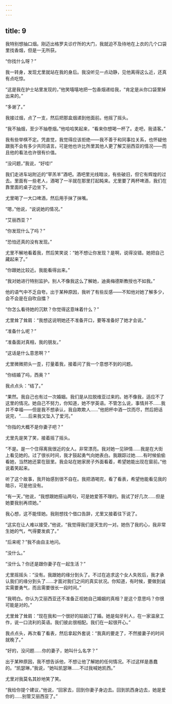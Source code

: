 ```yaml
---
---
---
```

title: 9
---




我特别想抽口烟。刚迈出格罗夫诊疗所的大门，我就迫不及待地在上衣的几个口袋里找香烟，但是一无所获。

“你找什么呀？”

我一转身，发现尤里就站在我的身后。我没听见一点动静，见他离得这么近，还真有点吃惊。

“这是我在护士站里发现的，”他笑嘻嘻地把一包香烟递给我，“肯定是从你口袋里掉出来的。”

“多谢了。”

我接过烟，点了一支，然后把那盒烟递到他面前。他摇了摇头。

“我不抽烟，至少不抽卷烟。”他哈哈笑起来，“看来你想喝一杯了。走吧，我请客。”

我有些举棋不定。凭直觉，我觉得应该拒绝——我不善于和同事拉关系，也怀疑他跟我不会有多少共同语言。可是他也许比所里其他人更了解艾丽西亚的情况——而且他的看法也许很有价值。

“没问题，”我说，“好哇!”

我们走进车站附近的“宰羔羊”酒吧。酒吧里光线暗淡，有些破旧，但它有辉煌的过去。里面有一些老人，酒喝了一半就在那里打起盹来。尤里要了两杯啤酒，我们在靠里面的桌子边坐下。

尤里喝了一大口啤酒，然后用手抹了抹嘴。

“嗯，”他说，“说说她的情况。”

“艾丽西亚？”

“你发现什么了吗？”

“恐怕还真的没有发现。”

尤里不解地看着我，然后笑笑说：“她不想让你发现？是啊，说得没错。她把自己藏起来了。”

“你跟她比较近。我能看得出来。”

“我对她进行特别监护。别人不像我这么了解她，迪奥梅德斯教授也不如我。”

他的语气中不乏自夸。出于某种原因，我听了有些反感——不知他对她了解多少，会不会是在自吹自擂？

“你怎么看待她的沉默？你觉得这意味着什么？”

尤里耸了耸肩：“我想这说明她还不准备开口，要等准备好了她才会说。”

“准备什么呢？”

“准备面对真相，我的朋友。”

“这话是什么意思啊？”

尤里微微把头一歪，打量着我，接着问了我一个意想不到的问题。

“你结婚了吗，西奥？”

我点点头：“结了。”

“果然。我自己也有过一次婚姻。我们是从拉脱维亚过来的。她不像我，适应不了这里的情况。她自己不努力，你知道，她不学英语。不管怎么说，事情并不……我并不幸福——但是我不想承认，我自欺欺人……”他把杯中酒一饮而尽，然后把话说完，“……后来我又坠入了爱河。”

“你指的大概不是你妻子吧？”

尤里先是笑了笑，接着摇了摇头。

“不是。是一个住得离我很近的女人。非常漂亮。我对她一见钟情……我是在大街上看见她的。过了很长时间，我才鼓起勇气向她表白。我跟踪过她……有时候偷偷看她，当然她还蒙在鼓里。我会站在她家房子外面看着，希望她能出现在窗前。”他说着笑起来。

听了这个故事，我开始感到很不自在。我把酒喝完，看了看表，希望他能看见我的暗示，可是他没有。

“有一天，”他说，“我想跟她搭讪两句，可是她爱答不理的。我试了好几次……但是她要我别再烦她。”

我心想，这不能怪她。我刚想找个借口告辞，尤里又接着往下说了。

“这实在让人难以接受，”他说，“我觉得我们是天生的一对。她伤了我的心，我非常生她的气，气得要发疯了。”

“后来呢？”我不由自主地问。

“没什么。”

“没什么？你还是跟你妻子在一起生活？”

尤里摇摇头：“没有。我跟她的缘分到头了。不过在追求这个女人失败后，我才承认我们的缘分到头了……才面对我们之间的真实状况。你知道，有时候，要做到诚实需要勇气，而且需要很长一段时间。”

“我明白。你认为艾丽西亚还不准备正视她自己婚姻的真相？是这个意思吗？你很可能是对的。”

尤里耸了耸肩：“现在我和一个很好的姑娘订了婚。她是匈牙利人，在一家温泉工作，说一口流利的英语。我们彼此很相配。我们在一起很开心。”

我点点头，再次看了看表，然后拿起外套说：“我真的要走了，不然接妻子的时间就晚了。”

“好的，没问题……你的妻子，她叫什么名字？”

出于某种原因，我不想告诉他，不想让他了解她的任何情况。不过这样是愚蠢的。“凯瑟琳，”我说，“她叫凯瑟琳……不过我喊她凯西。”

尤里对我莫名其妙地笑了笑。

“我给你提个建议，”他说，“回家去，回到你妻子身边去。回到凯西身边去，她是爱你的……别管艾丽西亚了。”